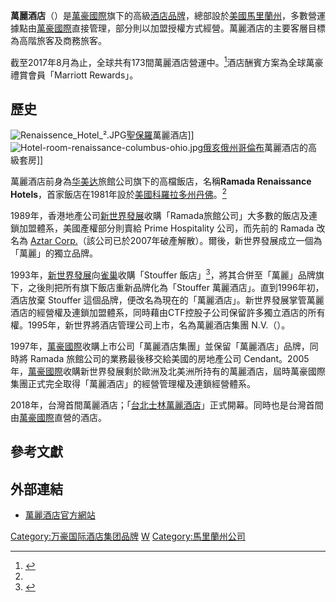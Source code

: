 {{Infobox company
|name   = 萬麗酒店
|logo   = [[File:RenaissanceHotelsNew.svg|200px]]
|type   = 子公司
|slogan = 
|parent         = [[萬豪國際|萬豪國際]]
|foundation     = {{start date and age|1981}}<ref name="#1">{{Cite web |url=http://www.nytimes.com/1981/10/18/travel/practical-traveler-rooms-at-the-top.html?pagewanted=all |title=存档副本 |access-date=2017-08-30 |archive-date=2021-05-07 |archive-url=https://web.archive.org/web/20210507172016/https://www.nytimes.com/1981/10/18/travel/practical-traveler-rooms-at-the-top.html?pagewanted=all |dead-url=no }}</ref>
|founder        = Marion W. Isbell
|location       = {{USA}}[[馬里蘭州|馬里蘭州]][[貝塞斯達_(馬里蘭州)|貝塞斯達]]
|key_people     =
|num_employees  =
|industry       = [[飯店|飯店]]
|revenue        =
|homepage       = {{Official website|http://renaissance-hotels.marriott.com}}
|area_served    = 全球
|locations      = 173
|}}

'''萬麗酒店'''（{{lang-en|'''Renaissance Hotels'''}}）是[[萬豪國際|萬豪國際]]旗下的高級[[酒店|酒店]][[品牌|品牌]]，總部設於[[美國|美國]][[馬里蘭州|馬里蘭州]]，多數營運據點由[[萬豪國際|萬豪國際]]直接管理，部分則以加盟授權方式經營。萬麗酒店的主要客層目標為高階旅客及商務旅客。

截至2017年8月為止，全球共有173間萬麗酒店營運中。<ref>{{cite web|url=https://www.marriott.com/hotel-search/renaissance.hotels/|title=Find Renaissance Hotels & Resorts|publisher=Renaissance Hotels & Resorts|accessdate=30 August 2017|archive-date=2017-11-27|archive-url=https://web.archive.org/web/20171127185455/https://www.marriott.com/hotel-search/renaissance.hotels/|dead-url=no}}</ref>酒店酬賓方案為全球萬豪禮賞會員「Marriott Rewards」。

==歷史==
[[Image:Renaissence_Hotel_².JPG|thumb]][[聖保羅|聖保羅]]萬麗酒店]]
[[Image:Hotel-room-renaissance-columbus-ohio.jpg|thumb]][[俄亥俄州|俄亥俄州]][[哥倫布_(俄亥俄州)|哥倫布]]萬麗酒店的高級套房]]

萬麗酒店前身為[[华美达|华美达]]旅館公司旗下的高檔飯店，名稱'''Ramada Renaissance Hotels'''，首家飯店在1981年設於[[美國|美國]][[科羅拉多州|科羅拉多州]][[丹佛|丹佛]]。<ref name="#1"/>

1989年，香港地產公司[[新世界發展|新世界發展]]收購「Ramada旅館公司」大多數的飯店及連鎖加盟體系，美國產權部分則賣給 Prime Hospitality 公司，而先前的 Ramada 改名為  [[Aztar|Aztar Corp.]]（該公司已於2007年破產解散）。爾後，新世界發展成立一個為「萬麗」的獨立品牌。

1993年，[[新世界發展|新世界發展]]向[[雀巢|雀巢]]收購「Stouffer 飯店」<ref>{{cite news| title=Nestle to Sell Its Stouffer Hotel Unit|url=https://query.nytimes.com/gst/fullpage.html?res=9F0CE7D91438F932A35757C0A965958260 | work=The New York Times | first=Edwin| last=McDowell| date=1 April 1993}}</ref>，將其合併至「萬麗」品牌旗下，之後則把所有旗下飯店重新品牌化為「Stouffer 萬麗酒店」。直到1996年初，酒店放棄 Stouffer 這個品牌，便改名為現在的「萬麗酒店」。新世界發展掌管萬麗酒店的經營權及連鎖加盟體系，同時藉由CTF控股子公司保留許多獨立酒店的所有權。1995年，新世界將酒店管理公司上市，名為萬麗酒店集團 N.V.（{{lang-nl|Renaissance Hotel Group N.V.}}）。

1997年，[[萬豪國際|萬豪國際]]收購上市公司「萬麗酒店集團」並保留「萬麗酒店」品牌，同時將 Ramada 旅館公司的業務最後移交給美國的房地產公司 Cendant。2005年，[[萬豪國際|萬豪國際]]收購新世界發展剩於歐洲及北美洲所持有的萬麗酒店，屆時萬豪國際集團正式完全取得「萬麗酒店」的經營管理權及連鎖經營體系。

2018年，台灣首間萬麗酒店；「[[台北士林萬麗酒店|台北士林萬麗酒店]]」正式開幕。同時也是台灣首間由[[萬豪國際|萬豪國際]]直營的酒店。

==參考文獻==
{{reflist}}

==外部連結==
* [http://renaissance-hotels.marriott.com/ 萬麗酒店官方網站] {{Wayback|url=http://renaissance-hotels.marriott.com/ |date=20210508091507 }}

{{連鎖酒店}}
{{万豪国际集团}}

[[Category:万豪国际酒店集团品牌|Category:万豪国际酒店集团品牌]]
[[Category:華盛頓哥倫比亞特區公司|W]]
[[Category:馬里蘭州公司|Category:馬里蘭州公司]]